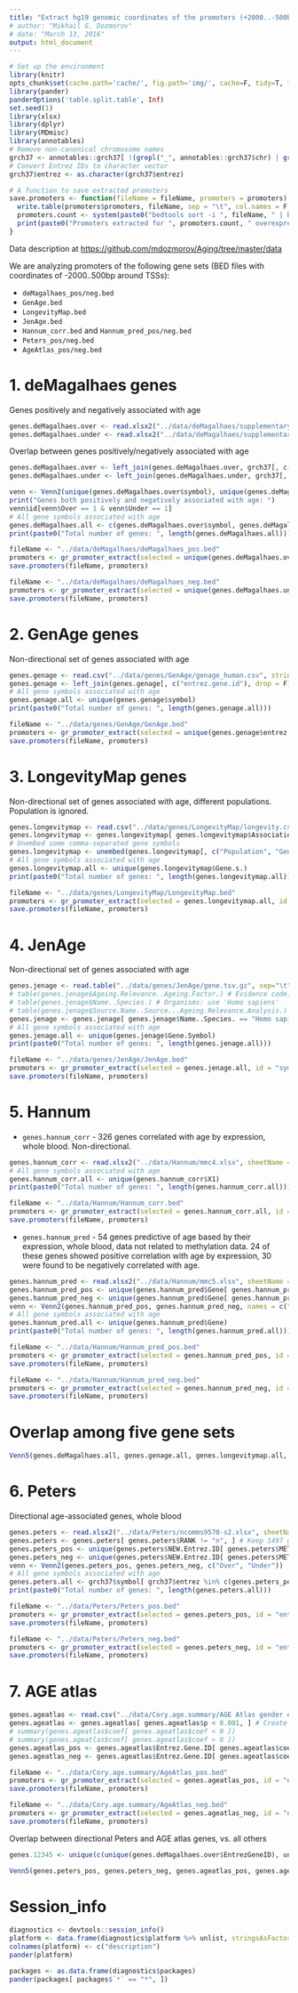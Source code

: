 ```yaml
---
title: "Extract hg19 genomic coordinates of the promoters (+2000..-500bp) of age-associated genes"
# author: "Mikhail G. Dozmorov"
# date: "March 13, 2016"
output: html_document
---
```


```r
# Set up the environment
library(knitr)
opts_chunk$set(cache.path='cache/', fig.path='img/', cache=F, tidy=T, fig.keep='high', echo=F, dpi=100, warnings=F, message=F, comment=NA, warning=F, results='as.is', eval = T) #out.width=700, 
library(pander)
panderOptions('table.split.table', Inf)
set.seed(1)
library(xlsx)
library(dplyr)
library(MDmisc)
library(annotables)
# Remove non-canonical chromosome names
grch37 <- annotables::grch37[ !(grepl("_", annotables::grch37$chr) | grepl("GL", annotables::grch37$chr)), ]
# Convert Entrez IDs to character vector
grch37$entrez <- as.character(grch37$entrez)
```

```r
# A function to save extracted promoters
save.promoters <- function(fileName = fileName, promoters = promoters) {
  write.table(promoters$promoters, fileName, sep = "\t", col.names = F, row.names = F, quote = F)
  promoters.count <- system(paste0("bedtools sort -i ", fileName, " | bedtools merge -i - > tmp.bed && mv tmp.bed ", fileName, " && wc -l < ", fileName), intern = TRUE) %>% gsub("\ ", "", x = .)
  print(paste0("Promoters extracted for ", promoters.count, " overexpressed genes. ", length(promoters$notfound), " genes not found."))
}
```


Data description at [https://github.com/mdozmorov/Aging/tree/master/data](https://github.com/mdozmorov/Aging/tree/master/data) 

We are analyzing promoters of the following gene sets (BED files with coordinates of -2000..500bp around TSSs):

- `deMagalhaes_pos/neg.bed`
- `GenAge.bed`
- `LongevityMap.bed`
- `JenAge.bed`
- `Hannum_corr.bed` and `Hannum_pred_pos/neg.bed`
- `Peters_pos/neg.bed`
- `AgeAtlas_pos/neg.bed`

# 1. deMagalhaes genes

Genes positively and negatively associated with age

```r
genes.deMagalhaes.over <- read.xlsx2("../data/deMagalhaes/supplementary_tables.xls", sheetName = "Genes_overexpressed", startRow = 15, colIndex = 1, header = TRUE, stringsAsFactors = FALSE)
genes.deMagalhaes.under <- read.xlsx2("../data/deMagalhaes/supplementary_tables.xls", sheetName = "Genes_underexpressed", startRow = 10, colIndex = 1, header = TRUE, stringsAsFactors = FALSE)
```

Overlap between genes positively/negatively associated with age

```r
genes.deMagalhaes.over <- left_join(genes.deMagalhaes.over, grch37[, c("entrez", "symbol")], by = c("EntrezGeneID" = "entrez"))
genes.deMagalhaes.under <- left_join(genes.deMagalhaes.under, grch37[, c("entrez", "symbol")], by = c("EntrezGeneID" = "entrez"))

venn <- Venn2(unique(genes.deMagalhaes.over$symbol), unique(genes.deMagalhaes.under$symbol), names = c("Over", "Under"), title = "deMagalhaes genes")
print("Genes both positively and negatively associated with age: ")
venn$id[venn$Over == 1 & venn$Under == 1]
# All gene symbols associated with age
genes.deMagalhaes.all <- c(genes.deMagalhaes.over$symbol, genes.deMagalhaes.under$symbol) %>% unique
print(paste0("Total number of genes: ", length(genes.deMagalhaes.all)))
```

```r
fileName <- "../data/deMagalhaes/deMagalhaes_pos.bed"
promoters <- gr_promoter_extract(selected = unique(genes.deMagalhaes.over$EntrezGeneID), id = "entrezid", upstream = 2000, downstream = 500)
save.promoters(fileName, promoters)

fileName <- "../data/deMagalhaes/deMagalhaes_neg.bed"
promoters <- gr_promoter_extract(selected = unique(genes.deMagalhaes.under$EntrezGeneID), id = "entrezid", upstream = 2000, downstream = 500)
save.promoters(fileName, promoters)
```

# 2. GenAge genes

Non-directional set of genes associated with age

```r
genes.genage <- read.csv("../data/genes/GenAge/genage_human.csv", stringsAsFactors = FALSE, colClasses = "character")
genes.genage <- left_join(genes.genage[, c("entrez.gene.id"), drop = F], grch37[, c("entrez", "symbol")], by = c("entrez.gene.id" = "entrez"))
# All gene symbols associated with age
genes.genage.all <- unique(genes.genage$symbol)
print(paste0("Total number of genes: ", length(genes.genage.all)))
```

```r
fileName <- "../data/genes/GenAge/GenAge.bed"
promoters <- gr_promoter_extract(selected = unique(genes.genage$entrez.gene.id), id = "entrezid", upstream = 2000, downstream = 500)
save.promoters(fileName, promoters)
```

# 3. LongevityMap genes

Non-directional set of genes associated with age, different populations. Population is ignored.

```r
genes.longevitymap <- read.csv("../data/genes/LongevityMap/longevity.csv", stringsAsFactors = FALSE)
genes.longevitymap <- genes.longevitymap[ genes.longevitymap$Association == "Significant" & genes.longevitymap$Gene.s. != "", ] # Keep 253 significant non-empty genes.longevitymap
# Unembed some comma-separated gene symbols
genes.longevitymap <- unembed(genes.longevitymap[, c("Population", "Gene.s.")], col = "Gene.s.", sep = ", ")
# All gene symbols associated with age
genes.longevitymap.all <- unique(genes.longevitymap$Gene.s.)
print(paste0("Total number of genes: ", length(genes.longevitymap.all)))
```

```r
fileName <- "../data/genes/LongevityMap/LongevityMap.bed"
promoters <- gr_promoter_extract(selected = genes.longevitymap.all, id = "symbol", upstream = 2000, downstream = 500)
save.promoters(fileName, promoters)
```

# 4. JenAge

Non-directional set of genes associated with age

```r
genes.jenage <- read.table("../data/genes/JenAge/gene.tsv.gz", sep="\t", stringsAsFactors = FALSE, fill = T, quote = "\"", header = T, comment.char = "")
# table(genes.jenage$Ageing.Relevance..Ageing.Factor.) # Evidence code: 'no', 'putative', and 'yes'
# table(genes.jenage$Name..Species.) # Organisms: use 'Homo sapiens'
# table(genes.jenage$Source.Name..Source...Ageing.Relevance.Analysis.) # Database source: majority are from 'AgeFactDB Homology Analysis'
genes.jenage <- genes.jenage[ genes.jenage$Name..Species. == "Homo sapiens" & genes.jenage$Ageing.Relevance..Ageing.Factor. != "no", ] # Subset data, 862 genes left
# All gene symbols associated with age
genes.jenage.all <- unique(genes.jenage$Gene.Symbol)
print(paste0("Total number of genes: ", length(genes.jenage.all)))
```

```r
fileName <- "../data/genes/JenAge/JenAge.bed"
promoters <- gr_promoter_extract(selected = genes.jenage.all, id = "symbol", upstream = 2000, downstream = 500)
save.promoters(fileName, promoters)
```

# 5. Hannum

- `genes.hannum_corr` - 326 genes correlated with age by expression, whole blood. Non-directional.

```r
genes.hannum_corr <- read.xlsx2("../data/Hannum/mmc4.xlsx", sheetName = "suppTable6", header = FALSE, stringsAsFactors = FALSE)
# All gene symbols associated with age
genes.hannum_corr.all <- unique(genes.hannum_corr$X1)
print(paste0("Total number of genes: ", length(genes.hannum_corr.all)))
```

```r
fileName <- "../data/Hannum/Hannum_corr.bed"
promoters <- gr_promoter_extract(selected = genes.hannum_corr.all, id = "symbol", upstream = 2000, downstream = 500)
save.promoters(fileName, promoters)
```

- `genes.hannum_pred` - 54 genes predictive of age based by their expression, whole blood, data not related to methylation data. 24 of these genes showed positive correlation with age by expression, 30 were found to be negatively correlated with age.

```r
genes.hannum_pred <- read.xlsx2("../data/Hannum/mmc5.xlsx", sheetName = "suppTable7", header = TRUE, stringsAsFactors = FALSE)
genes.hannum_pred_pos <- unique(genes.hannum_pred$Gene[ genes.hannum_pred$Coefficient > 0 ])
genes.hannum_pred_neg <- unique(genes.hannum_pred$Gene[ genes.hannum_pred$Coefficient <= 0 ])
venn <- Venn2(genes.hannum_pred_pos, genes.hannum_pred_neg, names = c("Over", "Under"))
# All gene symbols associated with age
genes.hannum_pred.all <- unique(genes.hannum_pred$Gene)
print(paste0("Total number of genes: ", length(genes.hannum_pred.all)))
```

```r
fileName <- "../data/Hannum/Hannum_pred_pos.bed"
promoters <- gr_promoter_extract(selected = genes.hannum_pred_pos, id = "symbol", upstream = 2000, downstream = 500)
save.promoters(fileName, promoters)

fileName <- "../data/Hannum/Hannum_pred_neg.bed"
promoters <- gr_promoter_extract(selected = genes.hannum_pred_neg, id = "symbol", upstream = 2000, downstream = 500)
save.promoters(fileName, promoters)
```

# Overlap among five gene sets

```r
Venn5(genes.deMagalhaes.all, genes.genage.all, genes.longevitymap.all, genes.jenage.all, genes.hannum_corr.all)
```

# 6. Peters

Directional age-associated genes, whole blood

```r
genes.peters <- read.xlsx2("../data/Peters/ncomms9570-s2.xlsx", sheetName = "Data.1", startRow = 3, header = TRUE, stringsAsFactors = FALSE)
genes.peters <- genes.peters[ genes.peters$RANK != "n", ] # Keep 1497 genes
genes.peters_pos <- unique(genes.peters$NEW.Entrez.ID[ genes.peters$META.Direction == "+" ]) # 600 positively correlating
genes.peters_neg <- unique(genes.peters$NEW.Entrez.ID[ genes.peters$META.Direction == "-" ]) # 897 negatively correlating
venn <- Venn2(genes.peters_pos, genes.peters_neg, c("Over", "Under"))
# All gene symbols associated with age
genes.peters.all <- grch37$symbol[ grch37$entrez %in% c(genes.peters_pos, genes.peters_neg) ] %>% unique
print(paste0("Total number of genes: ", length(genes.peters.all)))
```

```r
fileName <- "../data/Peters/Peters_pos.bed"
promoters <- gr_promoter_extract(selected = genes.peters_pos, id = "entrez", upstream = 2000, downstream = 500)
save.promoters(fileName, promoters)

fileName <- "../data/Peters/Peters_neg.bed"
promoters <- gr_promoter_extract(selected = genes.peters_neg, id = "entrez", upstream = 2000, downstream = 500)
save.promoters(fileName, promoters)
```

# 7. AGE atlas

```r
genes.ageatlas <- read.csv("../data/Cory.age.summary/AGE Atlas gender effects, part 2.csv", stringsAsFactors = FALSE)
genes.ageatlas <- genes.ageatlas[ genes.ageatlas$p < 0.001, ] # Create subset of supposedly highly significant genes
# summary(genes.ageatlas$coef[ genes.ageatlas$coef < 0 ])
# summary(genes.ageatlas$coef[ genes.ageatlas$coef > 0 ])
genes.ageatlas_pos <- genes.ageatlas$Entrez.Gene.ID[ genes.ageatlas$coef > 0 ] %>% unique
genes.ageatlas_neg <- genes.ageatlas$Entrez.Gene.ID[ genes.ageatlas$coef < 0 ] %>% unique
```

```r
fileName <- "../data/Cory.age.summary/AgeAtlas_pos.bed"
promoters <- gr_promoter_extract(selected = genes.ageatlas_pos, id = "entrez", upstream = 2000, downstream = 500)
save.promoters(fileName, promoters)

fileName <- "../data/Cory.age.summary/AgeAtlas_neg.bed"
promoters <- gr_promoter_extract(selected = genes.ageatlas_neg, id = "entrez", upstream = 2000, downstream = 500)
save.promoters(fileName, promoters)
```

Overlap between directional Peters and AGE atlas genes, vs. all others

```r
genes.12345 <- unique(c(unique(genes.deMagalhaes.over$EntrezGeneID), unique(genes.deMagalhaes.under$EntrezGeneID), unique(genes.genage$entrez.gene.id), unique(grch37$entrez[ grch37$symbol %in% genes.longevitymap.all]), unique(grch37$entrez[ grch37$symbol %in% genes.jenage.all]), unique(grch37$entrez[ grch37$symbol %in% genes.hannum_corr.all])))

Venn5(genes.peters_pos, genes.peters_neg, genes.ageatlas_pos, genes.ageatlas_neg, genes.12345)
```


# Session_info

```r
diagnostics <- devtools::session_info()
platform <- data.frame(diagnostics$platform %>% unlist, stringsAsFactors = FALSE)
colnames(platform) <- c("description")
pander(platform)

packages <- as.data.frame(diagnostics$packages)
pander(packages[ packages$`*` == "*", ])
```